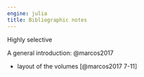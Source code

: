 ```yaml
---
engine: julia
title: Bibliographic notes
---
```


Highly selective

A general introduction: @marcos2017

- layout of the volumes [@marcos2017 7-11]



